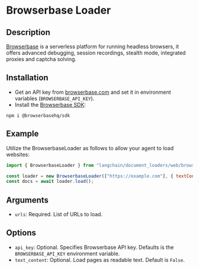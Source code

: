 # Browserbase Loader

## Description

[Browserbase](https://browserbase.com) is a serverless platform for running headless browsers, it offers advanced debugging, session recordings, stealth mode, integrated proxies and captcha solving.

## Installation

- Get an API key from [browserbase.com](https://browserbase.com) and set it in environment variables (`BROWSERBASE_API_KEY`).
- Install the [Browserbase SDK](http://github.com/browserbase/js-sdk):

```
npm i @browserbasehq/sdk
```

## Example

Utilize the BrowserbaseLoader as follows to allow your agent to load websites:

```js
import { BrowserbaseLoader } from "langchain/document_loaders/web/browserbase.js";

const loader = new BrowserbaseLoader(["https://example.com"], { textContent: true });
const docs = await loader.load();
```

## Arguments

- `urls`: Required. List of URLs to load.

## Options

- `api_key`: Optional. Specifies Browserbase API key. Defaults is the `BROWSERBASE_API_KEY` environment variable.
- `text_content`: Optional. Load pages as readable text. Default is `False`.
